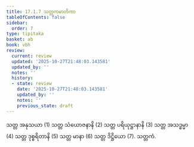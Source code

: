 ```yaml
---
title: 17.1.7 သတ္တကမာတိကာ
tableOfContents: false
sidebar:
  order: 7
type: tipitaka
basket: ab
book: vbh
review:
  current: review
  updated: '2025-10-27T21:48:03.143581'
  updated_by: ''
  notes: ''
  history:
  - state: review
    date: '2025-10-27T21:48:03.143581'
    updated_by: ''
    notes: ''
    previous_state: draft
---
```



<ReviewStatus review={frontmatter.review} showDetails={true} />

<HypothesisAnnotation frontmatter={frontmatter} />

<DynamicBreadcrumb />

<Division number="838" book="vbh" e="ch" v="30" p="361">

<Paragraph number="2620" book="vbh">
သတ္တ အနုသယာ (1) သတ္တ သံယောဇနာနိ (2) သတ္တ ပရိယုဋ္ဌာနာနိ (3) သတ္တ အသဒ္ဓမ္မာ (4) သတ္တ ဒုစ္စရိတာနိ (5) သတ္တ မာနာ (6) သတ္တ ဒိဋ္ဌိယော (7).

</Paragraph>
</Division>

<Paragraph number="2621" type="center" book="vbh">
သတ္တကံ.
</Paragraph>